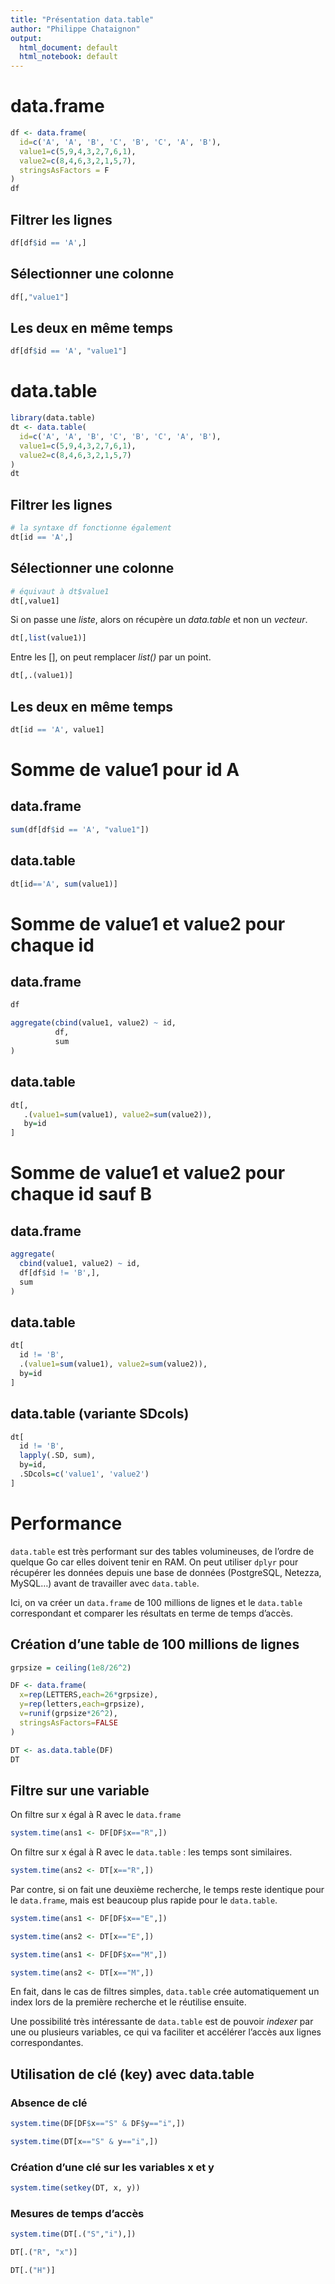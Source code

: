 ```yaml
---
title: "Présentation data.table"
author: "Philippe Chataignon"
output:
  html_document: default
  html_notebook: default
---
```


# data.frame

```r
df <- data.frame(
  id=c('A', 'A', 'B', 'C', 'B', 'C', 'A', 'B'), 
  value1=c(5,9,4,3,2,7,6,1), 
  value2=c(8,4,6,3,2,1,5,7),
  stringsAsFactors = F
)
df
```

## Filtrer les lignes

```r
df[df$id == 'A',]
```

## Sélectionner une colonne

```r
df[,"value1"]
```

## Les deux en même temps

```r
df[df$id == 'A', "value1"]
```

# data.table

```r
library(data.table)
dt <- data.table(
  id=c('A', 'A', 'B', 'C', 'B', 'C', 'A', 'B'), 
  value1=c(5,9,4,3,2,7,6,1), 
  value2=c(8,4,6,3,2,1,5,7)
)
dt
```

## Filtrer les lignes

```r
# la syntaxe df fonctionne également
dt[id == 'A',]
```

## Sélectionner une colonne

```r
# équivaut à dt$value1
dt[,value1]
```

Si on passe une *liste*, alors on récupère un *data.table* et
non un *vecteur*.

```r
dt[,list(value1)]
```

Entre les [], on peut remplacer *list()* par un point.

```r
dt[,.(value1)]
```

## Les deux en même temps

```r
dt[id == 'A', value1]
```

# Somme de value1 pour id A
## data.frame

```r
sum(df[df$id == 'A', "value1"])
```

## data.table
```r
dt[id=='A', sum(value1)]
```

# Somme de value1 et value2 pour chaque id
## data.frame

```r
df
```

```r
aggregate(cbind(value1, value2) ~ id, 
          df, 
          sum
)
```

## data.table
```r
dt[,
   .(value1=sum(value1), value2=sum(value2)), 
   by=id
]
```

# Somme de value1 et value2 pour chaque id sauf B
## data.frame

```r
aggregate(
  cbind(value1, value2) ~ id, 
  df[df$id != 'B',], 
  sum
)
```

## data.table
```r
dt[
  id != 'B',
  .(value1=sum(value1), value2=sum(value2)), 
  by=id
]
```

## data.table (variante SDcols)
```r
dt[
  id != 'B',
  lapply(.SD, sum),
  by=id,
  .SDcols=c('value1', 'value2')
]
```
# Performance

``data.table`` est très performant sur des tables volumineuses,
de l'ordre de quelque Go car elles doivent tenir en RAM. 
On peut utiliser ``dplyr`` pour récupérer les données depuis une
base de données (PostgreSQL, Netezza, MySQL...) avant de travailler
avec ``data.table``.

Ici, on va créer un ``data.frame`` de 100 millions de lignes et le ``data.table``
correspondant et comparer les résultats en terme de temps d'accès.

## Création d'une table de 100 millions de lignes

```r
grpsize = ceiling(1e8/26^2)

DF <- data.frame(
  x=rep(LETTERS,each=26*grpsize),
  y=rep(letters,each=grpsize),
  v=runif(grpsize*26^2),
  stringsAsFactors=FALSE
)

DT <- as.data.table(DF)
DT
```

## Filtre sur une variable

On filtre sur x égal à R avec le ``data.frame``

```r
system.time(ans1 <- DF[DF$x=="R",])
```

On filtre sur x égal à R avec le ``data.table`` : les temps
sont similaires.

```r
system.time(ans2 <- DT[x=="R",])
```

Par contre, si on fait une deuxième recherche, le temps
reste identique pour le ``data.frame``, mais est beaucoup plus 
rapide pour le ``data.table``.

```r
system.time(ans1 <- DF[DF$x=="E",])
```

```r
system.time(ans2 <- DT[x=="E",])
```
```r
system.time(ans1 <- DF[DF$x=="M",])
```

```r
system.time(ans2 <- DT[x=="M",])
```

En fait, dans le cas de filtres simples, ``data.table`` crée automatiquement un index
lors de la première recherche et le réutilise ensuite.

Une possibilité très intéressante de ``data.table`` est de pouvoir *indexer* par
une ou plusieurs variables, ce qui va faciliter et accélérer l'accès aux lignes
correspondantes.

## Utilisation de clé (key) avec data.table

### Absence de clé

```r
system.time(DF[DF$x=="S" & DF$y=="i",])
```

```r
system.time(DT[x=="S" & y=="i",])
```

### Création d'une clé sur les variables x et y

```r
system.time(setkey(DT, x, y))
```

### Mesures de temps d'accès

```r
system.time(DT[.("S","i"),])
```

```r
DT[.("R", "x")]
```

```r
DT[.("H")]
```
